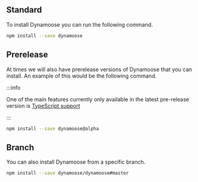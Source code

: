 ## Standard

To install Dynamoose you can run the following command.

```bash npm2yarn
npm install --save dynamoose
```

## Prerelease

At times we will also have prerelease versions of Dynamoose that you can install. An example of this would be the following command.

:::info

One of the main features currently only available in the latest pre-release version is [TypeScript support](TypeScript)

:::

```bash npm2yarn
npm install --save dynamoose@alpha
```

## Branch

You can also install Dynamoose from a specific branch.

```bash npm2yarn
npm install --save dynamoose/dynamoose#master
```
